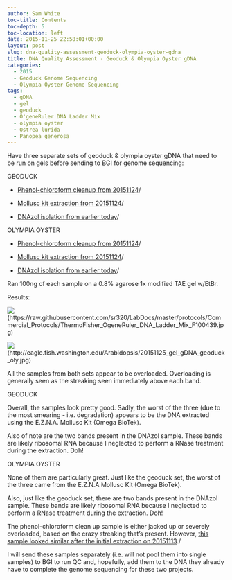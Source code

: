 ```yaml
---
author: Sam White
toc-title: Contents
toc-depth: 5
toc-location: left
date: 2015-11-25 22:58:01+00:00
layout: post
slug: dna-quality-assessment-geoduck-olympia-oyster-gdna
title: DNA Quality Assessment - Geoduck & Olympia Oyster gDNA
categories:
  - 2015
  - Geoduck Genome Sequencing
  - Olympia Oyster Genome Sequencing
tags:
  - gDNA
  - gel
  - geoduck
  - O'geneRuler DNA Ladder Mix
  - olympia oyster
  - Ostrea lurida
  - Panopea generosa
---
```


Have three separate sets of geoduck & olympia oyster gDNA that need to be run on gels before sending to BGI for genome sequencing:

GEODUCK




    
  * [Phenol-chloroform cleanup from 20151124](https://robertslab.github.io/sams-notebook/posts/2015/2015-11-25-phenol-chloroform-dna-cleanup-geoduck-gdna/)/

    
  * [Mollusc kit extraction from 20151124](https://robertslab.github.io/sams-notebook/posts/2015/2015-11-25-dna-isolation-geoduck-adductor-muscle-gdna/)/

    
  * [DNAzol isolation from earlier today](https://robertslab.github.io/sams-notebook/posts/2015/2015-11-25-dna-isolation-geoduck-ctenidia-gdna/)/





OLYMPIA OYSTER


    
  * [Phenol-chloroform cleanup from 20151124](https://robertslab.github.io/sams-notebook/posts/2015/2015-11-25-phenol-chloroform-dna-cleanup-olympia-oyster-gdna/)/

    
  * [Mollusc kit extraction from 20151124](https://robertslab.github.io/sams-notebook/posts/2015/2015-11-25-dna-isolation-olympia-oyster-outer-mantle-gdna/)/

    
  * [DNAzol isolation from earlier today](https://robertslab.github.io/sams-notebook/posts/2015/2015-11-25-dna-isolation-olympia-oyster-outer-mantle-gdna-2/)/





Ran 100ng of each sample on a 0.8% agarose 1x modified TAE gel w/EtBr.

Results:

![](https://raw.githubusercontent.com/sr320/LabDocs/master/protocols/Commercial_Protocols/ThermoFisher_OgeneRuler_DNA_Ladder_Mix_F100439.jpg)(https://raw.githubusercontent.com/sr320/LabDocs/master/protocols/Commercial_Protocols/ThermoFisher_OgeneRuler_DNA_Ladder_Mix_F100439.jpg)

![](https://eagle.fish.washington.edu/Arabidopsis/20151125_gel_gDNA_geoduck_oly.jpg)(http://eagle.fish.washington.edu/Arabidopsis/20151125_gel_gDNA_geoduck_oly.jpg)



All the samples from both sets appear to be overloaded. Overloading is generally seen as the streaking seen immediately above each band.

GEODUCK

Overall, the samples look pretty good. Sadly, the worst of the three (due to the most smearing - i.e. degradation) appears to be the DNA extracted using the E.Z.N.A. Mollusc Kit (Omega BioTek).

Also of note are the two bands present in the DNAzol sample. These bands are likely ribosomal RNA because I neglected to perform a RNase treatment during the extraction. Doh!



OLYMPIA OYSTER

None of them are particularly great. Just like the geoduck set, the worst of the three came from the E.Z.N.A Mollusc Kit (Omega BioTek).

Also, just like the geoduck set, there are two bands present in the DNAzol sample. These bands are likely ribosomal RNA because I neglected to perform a RNase treatment during the extraction. Doh!

The phenol-chloroform clean up sample is either jacked up or severely overloaded, based on the crazy streaking that's present. However, [this sample looked similar after the initial extraction on 20151113](https://robertslab.github.io/sams-notebook/posts/2015/2015-11-14-dna-quality-assessment-geoduck-oly-oly-2sn/)./



I will send these samples separately (i.e. will not pool them into single samples) to BGI to run QC and, hopefully, add them to the DNA they already have to complete the genome sequencing for these two projects.
